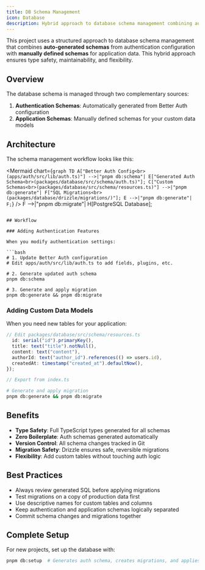 ```yaml
---
title: DB Schema Management
icon: Database
description: Hybrid approach to database schema management combining auto-generated auth schemas with manual application data schemas
---
```


This project uses a structured approach to database schema management that combines **auto-generated schemas** from authentication configuration with **manually defined schemas** for application data. This hybrid approach ensures type safety, maintainability, and flexibility.

## Overview

The database schema is managed through two complementary sources:

1. **Authentication Schemas**: Automatically generated from Better Auth configuration
2. **Application Schemas**: Manually defined schemas for your custom data models

## Architecture

The schema management workflow looks like this:

<Mermaid chart={`graph TD
    A["Better Auth Config<br>(apps/auth/src/lib/auth.ts)"] -->|"pnpm db:schema"| E["Generated Auth Schema<br>(packages/database/src/schema/auth.ts)"];
    C["Custom Schemas<br>(packages/database/src/schema/resources.ts)"] -->|"pnpm db:generate"| F["SQL Migrations<br>(packages/database/drizzle/migrations/)"];
    E -->|"pnpm db:generate"| F;`} />
    F -->|"pnpm db:migrate"| H[PostgreSQL Database];
```

## Workflow

### Adding Authentication Features

When you modify authentication settings:

```bash
# 1. Update Better Auth configuration
# Edit apps/auth/src/lib/auth.ts to add fields, plugins, etc.

# 2. Generate updated auth schema
pnpm db:schema

# 3. Generate and apply migration
pnpm db:generate && pnpm db:migrate
```

### Adding Custom Data Models

When you need new tables for your application:

```typescript
// Edit packages/database/src/schema/resources.ts
  id: serial("id").primaryKey(),
  title: text("title").notNull(),
  content: text("content"),
  authorId: text("author_id").references(() => users.id),
  createdAt: timestamp("created_at").defaultNow(),
});

// Export from index.ts
```

```bash
# Generate and apply migration
pnpm db:generate && pnpm db:migrate
```

## Benefits

* **Type Safety**: Full TypeScript types generated for all schemas
* **Zero Boilerplate**: Auth schemas generated automatically
* **Version Control**: All schema changes tracked in Git
* **Migration Safety**: Drizzle ensures safe, reversible migrations
* **Flexibility**: Add custom tables without touching auth logic

## Best Practices

* Always review generated SQL before applying migrations
* Test migrations on a copy of production data first
* Use descriptive names for custom tables and columns
* Keep authentication and application schemas logically separated
* Commit schema changes and migrations together

## Complete Setup

For new projects, set up the database with:

```bash
pnpm db:setup  # Generates auth schema, creates migrations, and applies them
```
